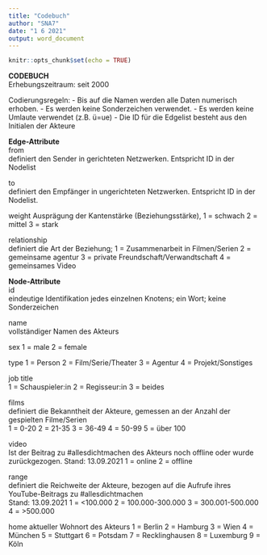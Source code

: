 ---
title: "Codebuch"
author: "SNA7"
date: "1 6 2021"
output: word_document
---

```{r setup, include=FALSE}
knitr::opts_chunk$set(echo = TRUE)
```

__CODEBUCH__										
Erhebungszeitraum: seit 2000
		
Codierungsregeln:
-   Bis auf die Namen werden alle Daten numerisch erhoben.
-   Es werden keine Sonderzeichen verwendet.
-   Es werden keine Umlaute verwendet (z.B. ü=ue)
-   Die ID für die Edgelist besteht aus den Initialen der Akteure

__Edge-Attribute__											
from	
definiert den Sender in gerichteten Netzwerken. 
Entspricht ID in der Nodelist										

to 	
definiert den Empfänger in ungerichteten Netzwerken. 
Entspricht ID in der Nodelist.										

weight
Ausprägung der Kantenstärke (Beziehungsstärke), 
1 = schwach
2 = mittel
3 = stark

relationship	
definiert die Art der Beziehung; 
1 = Zusammenarbeit in Filmen/Serien 
2 = gemeinsame agentur 
3 = private Freundschaft/Verwandtschaft 
4 = gemeinsames Video										
											
__Node-Attribute__											
id	
eindeutige Identifikation jedes einzelnen Knotens; 
ein Wort; 
keine Sonderzeichen										

name	
vollständiger Namen des Akteurs										

sex	
1 = male 
2 = female

type
1 = Person
2 = Film/Serie/Theater
3 = Agentur 
4 = Projekt/Sonstiges

job title	
1 = Schauspieler:in 
2 = Regisseur:in 
3 = beides

films	
definiert die Bekanntheit der Akteure, gemessen an der Anzahl der gespielten Filme/Serien						
1 = 0-20 
2 = 21-35 
3 = 36-49
4 = 50-99
5 = über 100


video	
Ist der Beitrag zu #allesdichtmachen des Akteurs noch offline oder wurde zurückgezogen.
Stand: 13.09.2021 
1 = online
2 = offline		

range	
definiert die Reichweite der Akteure, bezogen auf die Aufrufe ihres YouTube-Beitrags zu #allesdichtmachen	
Stand: 13.09.2021 
1 = <100.000 
2 = 100.000-300.000
3 = 300.001-500.000
4 = >500.000				

home
aktueller Wohnort des Akteurs
1 = Berlin
2 = Hamburg
3 = Wien
4 = München
5 = Stuttgart
6 = Potsdam
7 = Recklinghausen
8 = Luxemburg
9 = Köln
											
																				
											